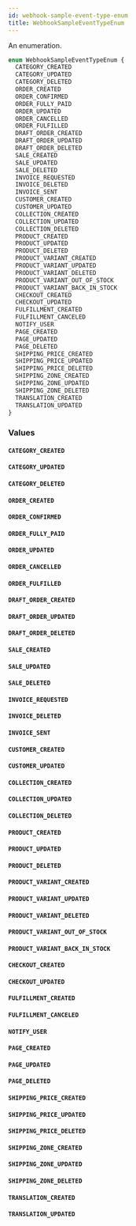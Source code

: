 ```yaml
---
id: webhook-sample-event-type-enum
title: WebhookSampleEventTypeEnum
---
```



An enumeration.

```graphql
enum WebhookSampleEventTypeEnum {
  CATEGORY_CREATED
  CATEGORY_UPDATED
  CATEGORY_DELETED
  ORDER_CREATED
  ORDER_CONFIRMED
  ORDER_FULLY_PAID
  ORDER_UPDATED
  ORDER_CANCELLED
  ORDER_FULFILLED
  DRAFT_ORDER_CREATED
  DRAFT_ORDER_UPDATED
  DRAFT_ORDER_DELETED
  SALE_CREATED
  SALE_UPDATED
  SALE_DELETED
  INVOICE_REQUESTED
  INVOICE_DELETED
  INVOICE_SENT
  CUSTOMER_CREATED
  CUSTOMER_UPDATED
  COLLECTION_CREATED
  COLLECTION_UPDATED
  COLLECTION_DELETED
  PRODUCT_CREATED
  PRODUCT_UPDATED
  PRODUCT_DELETED
  PRODUCT_VARIANT_CREATED
  PRODUCT_VARIANT_UPDATED
  PRODUCT_VARIANT_DELETED
  PRODUCT_VARIANT_OUT_OF_STOCK
  PRODUCT_VARIANT_BACK_IN_STOCK
  CHECKOUT_CREATED
  CHECKOUT_UPDATED
  FULFILLMENT_CREATED
  FULFILLMENT_CANCELED
  NOTIFY_USER
  PAGE_CREATED
  PAGE_UPDATED
  PAGE_DELETED
  SHIPPING_PRICE_CREATED
  SHIPPING_PRICE_UPDATED
  SHIPPING_PRICE_DELETED
  SHIPPING_ZONE_CREATED
  SHIPPING_ZONE_UPDATED
  SHIPPING_ZONE_DELETED
  TRANSLATION_CREATED
  TRANSLATION_UPDATED
}
```


### Values

#### `CATEGORY_CREATED` 




#### `CATEGORY_UPDATED` 




#### `CATEGORY_DELETED` 




#### `ORDER_CREATED` 




#### `ORDER_CONFIRMED` 




#### `ORDER_FULLY_PAID` 




#### `ORDER_UPDATED` 




#### `ORDER_CANCELLED` 




#### `ORDER_FULFILLED` 




#### `DRAFT_ORDER_CREATED` 




#### `DRAFT_ORDER_UPDATED` 




#### `DRAFT_ORDER_DELETED` 




#### `SALE_CREATED` 




#### `SALE_UPDATED` 




#### `SALE_DELETED` 




#### `INVOICE_REQUESTED` 




#### `INVOICE_DELETED` 




#### `INVOICE_SENT` 




#### `CUSTOMER_CREATED` 




#### `CUSTOMER_UPDATED` 




#### `COLLECTION_CREATED` 




#### `COLLECTION_UPDATED` 




#### `COLLECTION_DELETED` 




#### `PRODUCT_CREATED` 




#### `PRODUCT_UPDATED` 




#### `PRODUCT_DELETED` 




#### `PRODUCT_VARIANT_CREATED` 




#### `PRODUCT_VARIANT_UPDATED` 




#### `PRODUCT_VARIANT_DELETED` 




#### `PRODUCT_VARIANT_OUT_OF_STOCK` 




#### `PRODUCT_VARIANT_BACK_IN_STOCK` 




#### `CHECKOUT_CREATED` 




#### `CHECKOUT_UPDATED` 




#### `FULFILLMENT_CREATED` 




#### `FULFILLMENT_CANCELED` 




#### `NOTIFY_USER` 




#### `PAGE_CREATED` 




#### `PAGE_UPDATED` 




#### `PAGE_DELETED` 




#### `SHIPPING_PRICE_CREATED` 




#### `SHIPPING_PRICE_UPDATED` 




#### `SHIPPING_PRICE_DELETED` 




#### `SHIPPING_ZONE_CREATED` 




#### `SHIPPING_ZONE_UPDATED` 




#### `SHIPPING_ZONE_DELETED` 




#### `TRANSLATION_CREATED` 




#### `TRANSLATION_UPDATED` 






